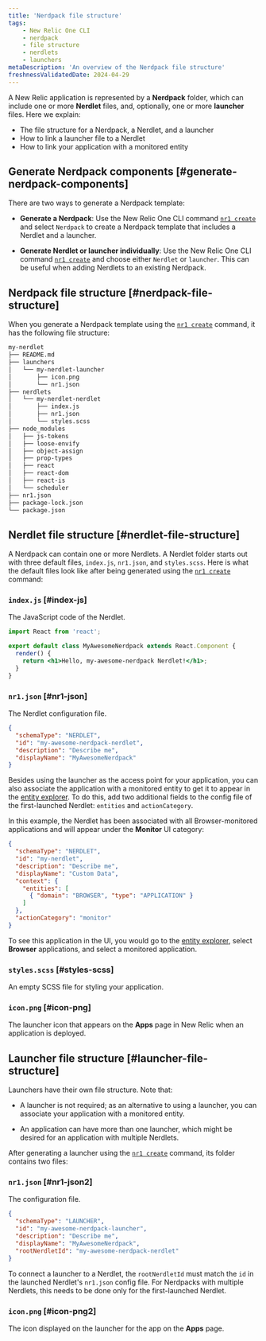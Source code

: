 ```yaml
---
title: 'Nerdpack file structure'
tags:
    - New Relic One CLI
    - nerdpack
    - file structure
    - nerdlets
    - launchers
metaDescription: 'An overview of the Nerdpack file structure'
freshnessValidatedDate: 2024-04-29
---
```


A New Relic application is represented by a **Nerdpack** folder, which can include one or more **Nerdlet** files, and, optionally, one or more **launcher** files. Here we explain:

* The file structure for a Nerdpack, a Nerdlet, and a launcher
* How to link a launcher file to a Nerdlet
* How to link your application with a monitored entity

## Generate Nerdpack components [#generate-nerdpack-components]

There are two ways to generate a Nerdpack template:

* **Generate a Nerdpack**: Use the New Relic One CLI command [`nr1 create`](/docs/new-relic-solutions/build-nr-ui/nr1-cli/nr1-common/#nr1-create) and select `Nerdpack` to create a Nerdpack template that includes a Nerdlet and a launcher.

* **Generate Nerdlet or launcher individually**: Use the New Relic One CLI command [`nr1 create`](/docs/new-relic-solutions/build-nr-ui/nr1-cli/nr1-common/#nr1-create) and choose either `Nerdlet` or `launcher`. This can be useful when adding Nerdlets to an existing Nerdpack.

## Nerdpack file structure [#nerdpack-file-structure]

When you generate a Nerdpack template using the [`nr1 create`](/docs/new-relic-solutions/build-nr-ui/nr1-cli/nr1-common/#nr1-create) command, it has the following file structure:

```txt copyable=false lineNumbers=false
my-nerdlet
├── README.md
├── launchers
│   └── my-nerdlet-launcher
│       ├── icon.png
│       └── nr1.json
├── nerdlets
│   └── my-nerdlet-nerdlet
│       ├── index.js
│       ├── nr1.json
│       └── styles.scss
├── node_modules
│   ├── js-tokens
│   ├── loose-envify
│   ├── object-assign
│   ├── prop-types
│   ├── react
│   ├── react-dom
│   ├── react-is
│   └── scheduler
├── nr1.json
├── package-lock.json
└── package.json
```

## Nerdlet file structure [#nerdlet-file-structure]

A Nerdpack can contain one or more Nerdlets. A Nerdlet folder starts out with three default files, `index.js`, `nr1.json`, and `styles.scss`. Here is what the default files look like after being generated using the [`nr1 create`](/docs/new-relic-solutions/build-nr-ui/nr1-cli/nr1-common/#nr1-create) command:

### `index.js` [#index-js]

The JavaScript code of the Nerdlet.

```jsx copy=false lineNumbers=false
import React from 'react';

export default class MyAwesomeNerdpack extends React.Component {
  render() {
    return <h1>Hello, my-awesome-nerdpack Nerdlet!</h1>;
  }
}
```

### `nr1.json` [#nr1-json]

The Nerdlet configuration file.

```json copy=false lineNumbers=false
{
  "schemaType": "NERDLET",
  "id": "my-awesome-nerdpack-nerdlet",
  "description": "Describe me",
  "displayName": "MyAwesomeNerdpack"
}
```

Besides using the launcher as the access point for your application, you can also associate the application with a monitored entity to get it to appear in the [entity explorer](/docs/new-relic-solutions/new-relic-one/core-concepts/new-relic-explorer-view-performance-across-apps-services-hosts/). To do this, add two additional fields to the config file of the first-launched Nerdlet: `entities` and `actionCategory`.

In this example, the Nerdlet has been associated with all Browser-monitored applications and will appear under the **Monitor** UI category:

```json copy=false lineNumbers=false
{
  "schemaType": "NERDLET",
  "id": "my-nerdlet",
  "description": "Describe me",
  "displayName": "Custom Data",
  "context": {
    "entities": [
      { "domain": "BROWSER", "type": "APPLICATION" }
    ]
  },
  "actionCategory": "monitor"
}
```

To see this application in the UI, you would go to the
[entity explorer](/docs/new-relic-solutions/new-relic-one/core-concepts/new-relic-explorer-view-performance-across-apps-services-hosts/),
select **Browser** applications, and select a monitored application.

### `styles.scss` [#styles-scss]

An empty SCSS file for styling your application.

### `icon.png` [#icon-png]

The launcher icon that appears on the **Apps** page in New Relic when an application is deployed.

## Launcher file structure [#launcher-file-structure]

Launchers have their own file structure. Note that:

* A launcher is not required; as an alternative to using a launcher, you can associate your application with a monitored entity.

* An application can have more than one launcher, which might be desired for an application with multiple Nerdlets.

After generating a launcher using the [`nr1 create`](/docs/new-relic-solutions/build-nr-ui/nr1-cli/nr1-common/#nr1-create) command, its folder contains two files:

### `nr1.json` [#nr1-json2]

The configuration file.

```json copy=false lineNumbers=false
{
  "schemaType": "LAUNCHER",
  "id": "my-awesome-nerdpack-launcher",
  "description": "Describe me",
  "displayName": "MyAwesomeNerdpack",
  "rootNerdletId": "my-awesome-nerdpack-nerdlet"
}
```

To connect a launcher to a Nerdlet, the `rootNerdletId` must match the `id` in the launched Nerdlet's `nr1.json` config file. For Nerdpacks with multiple Nerdlets, this needs to be done only for the first-launched Nerdlet.

### `icon.png` [#icon-png2]

The icon displayed on the launcher for the app on the **Apps** page.
